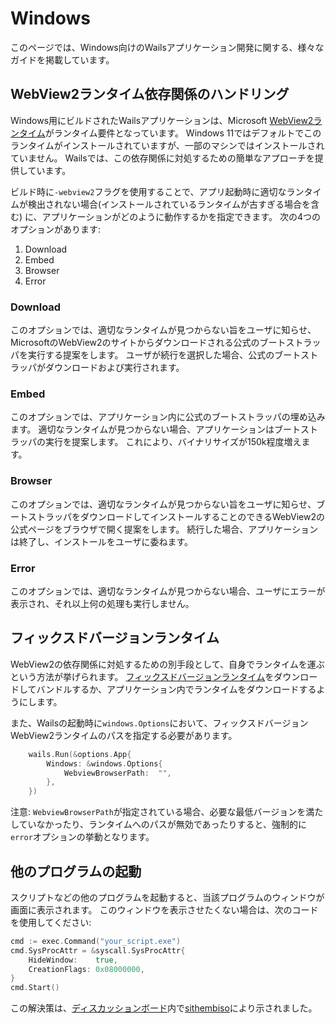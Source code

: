 # Windows

このページでは、Windows向けのWailsアプリケーション開発に関する、様々なガイドを掲載しています。

## WebView2ランタイム依存関係のハンドリング

Windows用にビルドされたWailsアプリケーションは、Microsoft [WebView2ランタイム](https://developer.microsoft.com/en-us/microsoft-edge/webview2/)がランタイム要件となっています。 Windows 11ではデフォルトでこのランタイムがインストールされていますが、一部のマシンではインストールされていません。 Wailsでは、この依存関係に対処するための簡単なアプローチを提供しています。

ビルド時に`-webview2`フラグを使用することで、アプリ起動時に適切なランタイムが検出されない場合(インストールされているランタイムが古すぎる場合を含む) に、アプリケーションがどのように動作するかを指定できます。 次の4つのオプションがあります:

1. Download
2. Embed
3. Browser
4. Error

### Download

このオプションでは、適切なランタイムが見つからない旨をユーザに知らせ、MicrosoftのWebView2のサイトからダウンロードされる公式のブートストラッパを実行する提案をします。 ユーザが続行を選択した場合、公式のブートストラッパがダウンロードおよび実行されます。

### Embed

このオプションでは、アプリケーション内に公式のブートストラッパの埋め込みます。 適切なランタイムが見つからない場合、アプリケーションはブートストラッパの実行を提案します。 これにより、バイナリサイズが150k程度増えます。

### Browser

このオプションでは、適切なランタイムが見つからない旨をユーザに知らせ、ブートストラッパをダウンロードしてインストールすることのできるWebView2の公式ページをブラウザで開く提案をします。 続行した場合、アプリケーションは終了し、インストールをユーザに委ねます。

### Error

このオプションでは、適切なランタイムが見つからない場合、ユーザにエラーが表示され、それ以上何の処理も実行しません。

## フィックスドバージョンランタイム

WebView2の依存関係に対処するための別手段として、自身でランタイムを運ぶという方法が挙げられます。 [フィックスドバージョンランタイム](https://developer.microsoft.com/microsoft-edge/webview2/#download-section)をダウンロードしてバンドルするか、アプリケーション内でランタイムをダウンロードするようにします。

また、Wailsの起動時に`windows.Options`において、フィックスドバージョンWebView2ランタイムのパスを指定する必要があります。

```go
    wails.Run(&options.App{
        Windows: &windows.Options{
            WebviewBrowserPath:  "",
        },
    })
```

注意: `WebviewBrowserPath`が指定されている場合、必要な最低バージョンを満たしていなかったり、ランタイムへのパスが無効であったりすると、強制的に`error`オプションの挙動となります。

## 他のプログラムの起動

スクリプトなどの他のプログラムを起動すると、当該プログラムのウィンドウが画面に表示されます。 このウィンドウを表示させたくない場合は、次のコードを使用してください:

```go
cmd := exec.Command("your_script.exe")
cmd.SysProcAttr = &syscall.SysProcAttr{
    HideWindow:    true,
    CreationFlags: 0x08000000,
}
cmd.Start()
```

この解決策は、[ディスカッションボード](https://github.com/AlpineAIO/wails/discussions/1734#discussioncomment-3386172)内で[sithembiso](https://github.com/sithembiso)により示されました。
